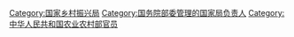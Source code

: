 [[Category:国家乡村振兴局|Category:国家乡村振兴局]]
[[Category:国务院部委管理的国家局负责人|Category:国务院部委管理的国家局负责人]]
[[Category:中华人民共和国农业农村部官员|Category:中华人民共和国农业农村部官员]]